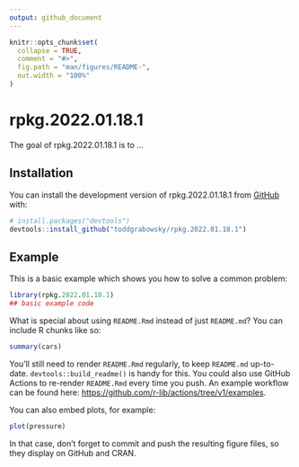 ```yaml
---
output: github_document
---
```


<!-- README.md is generated from README.Rmd. Please edit that file -->

```r
knitr::opts_chunk$set(
  collapse = TRUE,
  comment = "#>",
  fig.path = "man/figures/README-",
  out.width = "100%"
)
```

# rpkg.2022.01.18.1

<!-- badges: start -->
<!-- badges: end -->

The goal of rpkg.2022.01.18.1 is to ...

## Installation

You can install the development version of rpkg.2022.01.18.1 from [GitHub](https://github.com/) with:

``` r
# install.packages("devtools")
devtools::install_github("toddgrabowsky/rpkg.2022.01.18.1")
```

## Example

This is a basic example which shows you how to solve a common problem:

```r
library(rpkg.2022.01.18.1)
## basic example code
```

What is special about using `README.Rmd` instead of just `README.md`? You can include R chunks like so:

```r
summary(cars)
```

You'll still need to render `README.Rmd` regularly, to keep `README.md` up-to-date. `devtools::build_readme()` is handy for this. You could also use GitHub Actions to re-render `README.Rmd` every time you push. An example workflow can be found here: <https://github.com/r-lib/actions/tree/v1/examples>.

You can also embed plots, for example:

```r
plot(pressure)
```

In that case, don't forget to commit and push the resulting figure files, so they display on GitHub and CRAN.
